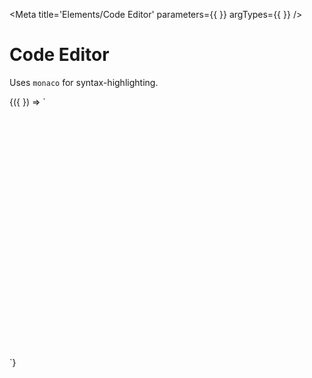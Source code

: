 
<Meta
  title='Elements/Code Editor'
  parameters={{ }}
  argTypes={{ }}
/>

# Code Editor

Uses `monaco` for syntax-highlighting.

<Canvas>
  <Story
    name='JSON editor'
    args={{}}
  >
    {({  }) => `
    <div style='width: 400px; height: 400px;'>
      <v-code-editor 
        value='{ foo: "bar" }'
        language='json'
      />
    </div>
    `}
  </Story>
</Canvas>